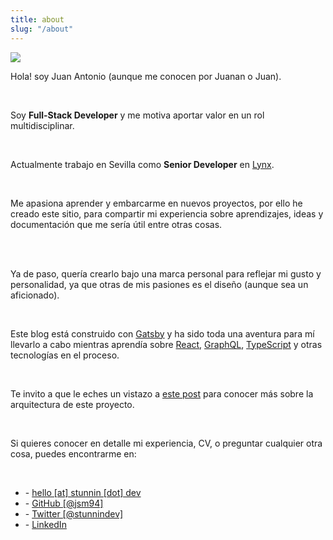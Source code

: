 ```yaml
---
title: about
slug: "/about"
---
```


<div class="flex justify-between">
	<div style="padding: 0px; width:800px; margin-right: 5em;">
		<img src="./me.jpeg" />
	</div>
	<div>
		<p>Hola! soy Juan Antonio (aunque me conocen por Juanan o Juan).</p>
		<br />
		<p>Soy <b>Full-Stack Developer</b> y me motiva aportar valor en un rol multidisciplinar.</p>
		<br />
		<p>Actualmente trabajo en Sevilla como <b>Senior Developer</b> en <a href="https://www.lynxspa.com/" target="_blank">Lynx</a>.</p>
		<br />
		<p>Me apasiona aprender y embarcarme en nuevos proyectos, por ello he creado este sitio, para compartir mi experiencia sobre aprendizajes, ideas y documentación que me sería útil entre otras cosas.</p>
	</div>
</div>

<br />


<br />

Ya de paso, quería crearlo bajo una marca personal para reflejar mi gusto y personalidad, ya que otras de mis pasiones es el diseño (aunque sea un aficionado).

<br />

Este blog está construido con [Gatsby](https://www.gatsbyjs.com/) y ha sido toda una aventura para mí llevarlo a cabo mientras aprendía sobre [React](https://reactjs.org/), [GraphQL](https://graphql.org/), [TypeScript](https://www.typescriptlang.org/) y otras tecnologías en el proceso.

<br />

Te invito a que le eches un vistazo a [este post](/sobre-este-proyecto) para conocer más sobre la arquitectura de este proyecto.

<br />

Si quieres conocer  en detalle mi experiencia, CV, o preguntar cualquier otra cosa, puedes encontrarme en:

<br />

- \- [hello [at] stunnin [dot] dev](mailto:hello@stunnin.dev)
- \- [GitHub [@jsm94]](https://github.com/jsm94)
- \- [Twitter [@stunnindev]](https://twitter.com/stunnindev)
- \- [LinkedIn](https://www.linkedin.com/in/juan-antonio-seco-merch%C3%A1n/)